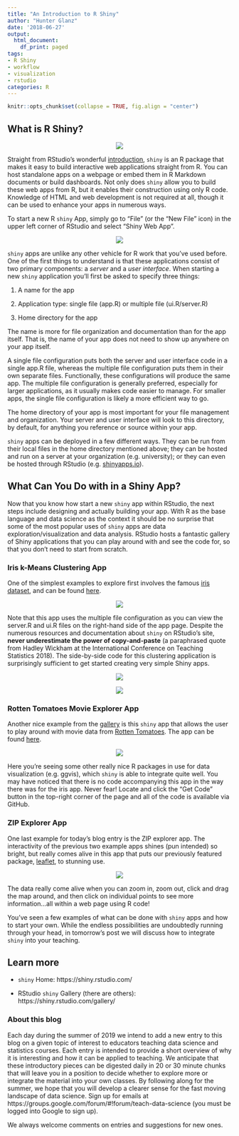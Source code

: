 ```yaml
---
title: "An Introduction to R Shiny"
author: "Hunter Glanz"
date: '2018-06-27'
output:
  html_document:
    df_print: paged
tags:
- R Shiny
- workflow
- visualization
- rstudio
categories: R
---
```


```r
knitr::opts_chunk$set(collapse = TRUE, fig.align = "center")
```


## What is R Shiny? 

<center>

![](/post/shiny1/shinyhex.jpg)

</center>

Straight from RStudio's wonderful [introduction](https://shiny.rstudio.com/), `shiny` is an R package that makes it easy to build interactive web applications straight from R. You can host standalone apps on a webpage or embed them in R Markdown documents or build dashboards. Not only does `shiny` allow you to build these web apps from R, but it enables their construction using only R code. Knowledge of HTML and web development is not required at all, though it can be used to enhance your apps in numerous ways.

To start a new R `shiny` App, simply go to "File" (or the "New File" icon) in the upper left corner of RStudio and select "Shiny Web App".

<center>

![](/post/shiny1/NewShinyApp.png)

</center>

`shiny` apps are unlike any other vehicle for R work that you've used before. One of the first things to understand is that these applications consist of two primary components: a *server* and a *user interface*. When starting a new `shiny` application you'll first be asked to specify three things:

1. A name for the app

2. Application type: single file (app.R) or multiple file (ui.R/server.R)

3. Home directory for the app

The name is more for file organization and documentation than for the app itself. That is, the name of your app does not need to show up anywhere on your app itself. 

A single file configuration puts both the server and user interface code in a single app.R file, whereas the multiple file configuration puts them in their own separate files. Functionally, these configurations will produce the same app. The multiple file configuration is generally preferred, especially for larger applications, as it usually makes code easier to manage. For smaller apps, the single file configuration is likely a more efficient way to go.

The home directory of your app is most important for your file management and organization. Your server and user interface will look to this directory, by default, for anything you reference or source within your app.

`shiny` apps can be deployed in a few different ways. They can be run from their local files in the home directory mentioned above; they can be hosted and run on a server at your organization (e.g. university); or they can even be hosted through RStudio (e.g. [shinyapps.io](https://www.shinyapps.io/)).

## What Can You Do with in a Shiny App?

Now that you know how start a new `shiny` app within RStudio, the next steps include designing and actually building your app. With R as the base language and data science as the context it should be no surprise that some of the most popular uses of `shiny` apps are data exploration/visualization and data analysis. RStudio hosts a fantastic gallery of Shiny applications that you can play around with and see the code for, so that you don't need to start from scratch.

### Iris k-Means Clustering App
One of the simplest examples to explore first involves the famous [iris dataset](https://en.wikipedia.org/wiki/Iris_flower_data_set), and can be found [here](https://shiny.rstudio.com/gallery/kmeans-example.html).

<center>

![](/post/shiny1/irisapp.png)

</center>

Note that this app uses the multiple file configuration as you can view the server.R and ui.R files on the right-hand side of the app page. Despite the numerous resources and documentation about `shiny` on RStudio's site, **never underestimate the power of copy-and-paste** (a paraphrased quote from Hadley Wickham at the International Conference on Teaching Statistics 2018). The side-by-side code for this clustering application is surprisingly sufficient to get started creating very simple Shiny apps.

<center>

![](/post/shiny1/irisserver.png)

</center>
<center>

![](/post/shiny1/irisui.png)

</center>

### Rotten Tomatoes Movie Explorer App

Another nice example from the [gallery](https://shiny.rstudio.com/gallery/) is this `shiny` app that allows the user to play around with movie data from [Rotten Tomatoes](https://www.rottentomatoes.com/). The app can be found [here](https://shiny.rstudio.com/gallery/movie-explorer.html).


<center>

![](/post/shiny1/movieapp.png)

</center>

Here you're seeing some other really nice R packages in use for data visualization (e.g. ggvis), which `shiny` is able to integrate quite well. You may have noticed that there is no code accompanying this app in the way there was for the iris app. Never fear! Locate and click the "Get Code" button in the top-right corner of the page and all of the code is available via GitHub.

### ZIP Explorer App

One last example for today's blog entry is the ZIP explorer app. The interactivity of the previous two example apps shines (pun intended) so bright, but really comes alive in this app that puts our previously featured package, [leaflet](https://teachdatascience.com/leaflet/), to stunning use. 

<center>

![](/post/shiny1/zipapp.png)

</center>

The data really come alive when you can zoom in, zoom out, click and drag the map around, and then click on individual points to see more information...all within a web page using R code! 

You've seen a few examples of what can be done with `shiny` apps and how to start your own. While the endless possibilities are undoubtedly running through your head, in tomorrow's post we will discuss how to integrate `shiny` into your teaching.

## Learn more

* `shiny` Home: https://shiny.rstudio.com/

* RStudio `shiny` Gallery (there are others): https://shiny.rstudio.com/gallery/


### About this blog 

Each day during the summer of 2019 we intend to add a new entry to this blog on a given topic of interest to educators teaching data science and statistics courses. Each entry is intended to provide a short overview of why it is interesting and how it can be applied to teaching. We anticipate that these introductory pieces can be digested daily in 20 or 30 minute chunks that will leave you in a position to decide whether to explore more or integrate the material into your own classes. By following along for the summer, we hope that you will develop a clearer sense for the fast moving landscape of data science. Sign up for emails at https://groups.google.com/forum/#!forum/teach-data-science (you must be logged into Google to sign up).

We always welcome comments on entries and suggestions for new ones.

